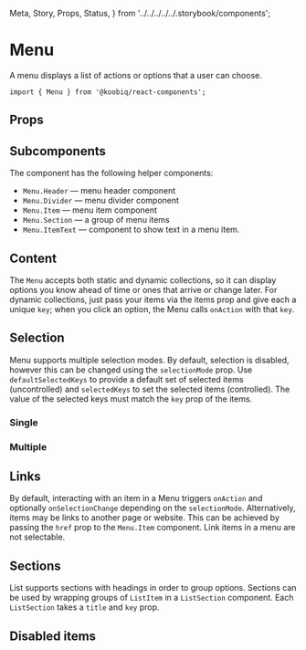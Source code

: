   Meta,
  Story,
  Props,
  Status,
} from '../../../../../.storybook/components';


<Meta of={Stories} />

# Menu

<Status variant="experimental" />

A menu displays a list of actions or options that a user can choose.

```tsx
import { Menu } from '@koobiq/react-components';
```

<Story of={Stories.Base} />

## Props

<Props />

## Subcomponents

The component has the following helper components:

- `Menu.Header` — menu header component
- `Menu.Divider` — menu divider component
- `Menu.Item` — menu item component
- `Menu.Section` — a group of menu items
- `Menu.ItemText` — component to show text in a menu item.

## Content

The `Menu` accepts both static and dynamic collections,
so it can display options you know ahead of time or ones that arrive or change later.
For dynamic collections, just pass your items via the items prop and give each a unique `key`;
when you click an option, the Menu calls `onAction` with that `key`.

<Story of={Stories.Content} />

## Selection

Menu supports multiple selection modes.
By default, selection is disabled, however this can be changed using the `selectionMode` prop.
Use `defaultSelectedKeys` to provide a default set of selected items (uncontrolled)
and `selectedKeys` to set the selected items (controlled).
The value of the selected keys must match the `key` prop of the items.

### Single

<Story of={Stories.SelectionSingle} />

### Multiple

<Story of={Stories.SelectionMultiple} />

## Links

By default, interacting with an item in a Menu triggers `onAction` and optionally
`onSelectionChange` depending on the `selectionMode`.
Alternatively, items may be links to another page or website.
This can be achieved by passing the `href` prop to the `Menu.Item` component.
Link items in a menu are not selectable.

<Story of={Stories.Links} />

## Sections

List supports sections with headings in order to group options.
Sections can be used by wrapping groups of `ListItem` in a `ListSection` component.
Each `ListSection` takes a `title` and `key` prop.

<Story of={Stories.Sections} />

## Disabled items

<Story of={Stories.DisabledItems} />
